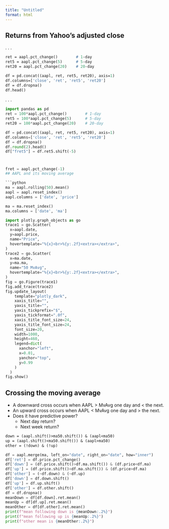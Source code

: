 ```yaml
---
title: "Untitled"
format: html
---
```



## Returns from Yahoo's adjusted close

. . .



```p
ret = aapl.pct_change()        # 1-day
ret5 = aapl.pct_change(5)      # 5-day
ret20 = aapl.pct_change(20)    # 20-day

df = pd.concat((aapl, ret, ret5, ret20), axis=1)
df.columns=['close', 'ret', 'ret5', 'ret20']
df = df.dropna()
df.head()
```

. . .



```python
import pandas as pd
ret = 100*aapl.pct_change()        # 1-day
ret5 = 100*aapl.pct_change(5)      # 5-day
ret20 = 100*aapl.pct_change(20)    # 20-day

df = pd.concat((aapl, ret, ret5, ret20), axis=1)
df.columns=['close', 'ret', 'ret5', 'ret20']
df = df.dropna()
df.round(2).head()
df["fret5"] = df.ret5.shift(-5)

```

#



```python
fret = aapl.pct_change(-1)
## AAPL and its moving average

```python
ma = aapl.rolling(50).mean()
aapl = aapl.reset_index()
aapl.columns = ['date', 'price']

ma = ma.reset_index()
ma.columns = ['date', 'ma']

import plotly.graph_objects as go
trace1 = go.Scatter(
  x=aapl.date,
  y=aapl.price,
  name="Price",
  hovertemplate="%{x}<br>%{y:.2f}<extra></extra>",
)
trace2 = go.Scatter(
  x=ma.date,
  y=ma.ma,
  name="50 MvAvg",
  hovertemplate="%{x}<br>%{y:.2f}<extra></extra>",
)
fig = go.Figure(trace1)
fig.add_trace(trace2)
fig.update_layout(
    template="plotly_dark",
    xaxis_title="",
    yaxis_title="",
    yaxis_tickprefix="$",
    yaxis_tickformat=".0f",
    xaxis_title_font_size=24,
    yaxis_title_font_size=24,
    font_size=20,
    width=1000,
    height=460,
    legend=dict(
      xanchor="left",
      x=0.01,
      yanchor="top",
      y=0.99
    )
  )
fig.show()
```

## Crossing the moving average

- A downward cross occurs when AAPL > MvAvg one day and < the next.
- An upward cross occurs when AAPL < MvAvg one day and > the next.
- Does it have predictive power?
  - Next day return?
  - Next week return?

```.p
down = (aapl.shift()>ma50.shift()) & (aapl<ma50)
up = (aapl.shift()<ma50.shift()) & (aapl>ma50)
other = (!down) & (!up)
```

```python
df = aapl.merge(ma, left_on="date", right_on="date", how="inner")
df['ret'] = df.price.pct_change()
df['down'] = (df.price.shift()>df.ma.shift()) & (df.price<df.ma)
df['up'] = (df.price.shift()<df.ma.shift()) & (df.price>df.ma)
df['other'] = (~df.down) & (~df.up)
df['down'] = df.down.shift()
df['up'] = df.up.shift()
df['other'] = df.other.shift()
df = df.dropna()
meanDown = df[df.down].ret.mean()
meanUp = df[df.up].ret.mean()
meanOther = df[df.other].ret.mean()
print(f"mean following down is {meanDown:.2%}")
print(f"mean following up is {meanUp:.2%}")
print(f"other mean is {meanOther:.2%}")
```